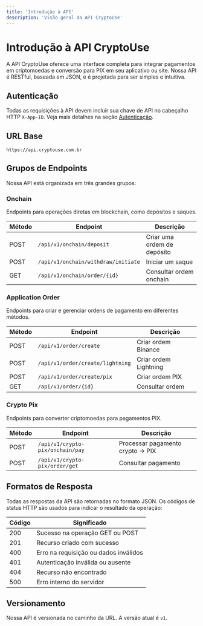 ```yaml
---
title: 'Introdução à API'
description: 'Visão geral da API CryptoUse'
---
```


# Introdução à API CryptoUse

A API CryptoUse oferece uma interface completa para integrar pagamentos em criptomoedas e conversão para PIX em seu aplicativo ou site. Nossa API é RESTful, baseada em JSON, e é projetada para ser simples e intuitiva.

## Autenticação

Todas as requisições à API devem incluir sua chave de API no cabeçalho HTTP `X-App-ID`. Veja mais detalhes na seção [Autenticação](/essentials/autenticacao).

## URL Base

```
https://api.cryptouse.com.br
```

## Grupos de Endpoints

Nossa API está organizada em três grandes grupos:

### Onchain

Endpoints para operações diretas em blockchain, como depósitos e saques.

| Método | Endpoint | Descrição |
|--------|----------|-----------|
| POST | `/api/v1/onchain/deposit` | Criar uma ordem de depósito |
| POST | `/api/v1/onchain/withdraw/initiate` | Iniciar um saque |
| GET | `/api/v1/onchain/order/{id}` | Consultar ordem onchain |

### Application Order

Endpoints para criar e gerenciar ordens de pagamento em diferentes métodos.

| Método | Endpoint | Descrição |
|--------|----------|-----------|
| POST | `/api/v1/order/create` | Criar ordem Binance |
| POST | `/api/v1/order/create/lightning` | Criar ordem Lightning |
| POST | `/api/v1/order/create/pix` | Criar ordem PIX |
| GET | `/api/v1/order/{id}` | Consultar ordem |

### Crypto Pix

Endpoints para converter criptomoedas para pagamentos PIX.

| Método | Endpoint | Descrição |
|--------|----------|-----------|
| POST | `/api/v1/crypto-pix/onchain/pay` | Processar pagamento crypto → PIX |
| POST | `/api/v1/crypto-pix/order/get` | Consultar pagamento |

## Formatos de Resposta

Todas as respostas da API são retornadas no formato JSON. Os códigos de status HTTP são usados para indicar o resultado da operação:

| Código | Significado |
|--------|-------------|
| 200 | Sucesso na operação GET ou POST |
| 201 | Recurso criado com sucesso |
| 400 | Erro na requisição ou dados inválidos |
| 401 | Autenticação inválida ou ausente |
| 404 | Recurso não encontrado |
| 500 | Erro interno do servidor |

## Versionamento

Nossa API é versionada no caminho da URL. A versão atual é `v1`. 